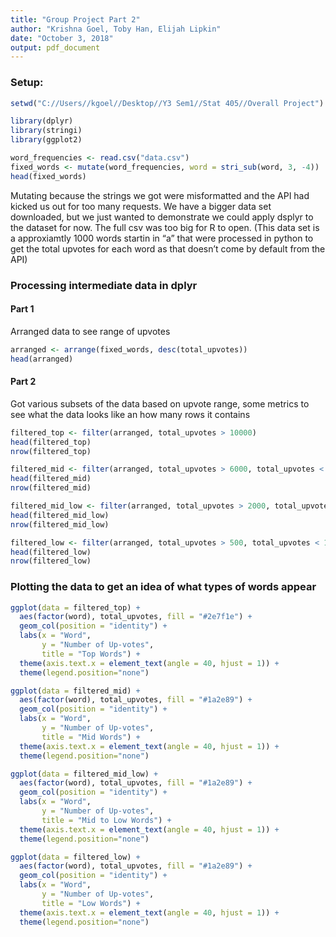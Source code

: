 ```yaml
---
title: "Group Project Part 2"
author: "Krishna Goel, Toby Han, Elijah Lipkin"
date: "October 3, 2018"
output: pdf_document
---
```


### Setup:

```r
setwd("C://Users//kgoel//Desktop//Y3 Sem1//Stat 405//Overall Project")

library(dplyr)
library(stringi)
library(ggplot2)

word_frequencies <- read.csv("data.csv")
fixed_words <- mutate(word_frequencies, word = stri_sub(word, 3, -4))
head(fixed_words)
```

Mutating because the strings we got were misformatted and the API had kicked us out for too many requests. We have a bigger data set downloaded, but we just wanted to demonstrate we could apply dsplyr to the dataset for now. The full csv was too big for R to open. (This data set is a approxiamtly 1000 words startin in "a" that were processed in python to get the total upvotes for each word as that doesn't come by default from the API)

### Processing intermediate data in dplyr


#### Part 1

Arranged data to see range of upvotes

```r
arranged <- arrange(fixed_words, desc(total_upvotes))
head(arranged)
```

#### Part 2

Got various subsets of the data based on upvote range, some metrics to see what the data looks like an how many rows it contains

```r
filtered_top <- filter(arranged, total_upvotes > 10000)
head(filtered_top)
nrow(filtered_top)

filtered_mid <- filter(arranged, total_upvotes > 6000, total_upvotes < 10000)
head(filtered_mid)
nrow(filtered_mid)

filtered_mid_low <- filter(arranged, total_upvotes > 2000, total_upvotes < 3000)
head(filtered_mid_low)
nrow(filtered_mid_low)

filtered_low <- filter(arranged, total_upvotes > 500, total_upvotes < 1000)
head(filtered_low)
nrow(filtered_low)
```

### Plotting the data to get an idea of what types of words appear

```r
ggplot(data = filtered_top) +
  aes(factor(word), total_upvotes, fill = "#2e7f1e") +
  geom_col(position = "identity") +
  labs(x = "Word", 
       y = "Number of Up-votes",
       title = "Top Words") +
  theme(axis.text.x = element_text(angle = 40, hjust = 1)) +
  theme(legend.position="none")

ggplot(data = filtered_mid) +
  aes(factor(word), total_upvotes, fill = "#1a2e89") +
  geom_col(position = "identity") +
  labs(x = "Word", 
       y = "Number of Up-votes",
       title = "Mid Words") +
  theme(axis.text.x = element_text(angle = 40, hjust = 1)) +
  theme(legend.position="none")

ggplot(data = filtered_mid_low) +
  aes(factor(word), total_upvotes, fill = "#1a2e89") +
  geom_col(position = "identity") +
  labs(x = "Word", 
       y = "Number of Up-votes",
       title = "Mid to Low Words") +
  theme(axis.text.x = element_text(angle = 40, hjust = 1)) +
  theme(legend.position="none")

ggplot(data = filtered_low) +
  aes(factor(word), total_upvotes, fill = "#1a2e89") +
  geom_col(position = "identity") +
  labs(x = "Word", 
       y = "Number of Up-votes",
       title = "Low Words") +
  theme(axis.text.x = element_text(angle = 40, hjust = 1)) +
  theme(legend.position="none")
```

